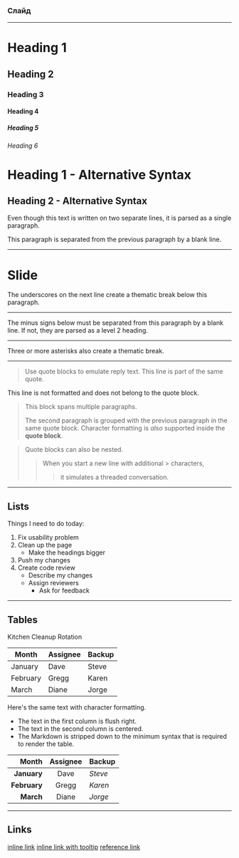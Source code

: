 <SlidePage>

<Container className="py-12 prose">

<div className=" bg-teal-300/5 backdrop-blur-lg ring-2 ring-teal-900/10 px-5  py-10 rounded-2xl">

### Слайд

</div>

</Container>

---

<Container className="py-12 prose">

# Heading 1

## Heading 2

### Heading 3

#### Heading 4

##### Heading 5

###### Heading 6

# Heading 1 - Alternative Syntax

## Heading 2 - Alternative Syntax

Even though this text is written on two separate lines,
it is parsed as a single paragraph.

This paragraph is separated from the previous paragraph
by a blank line.

</Container>

---

<Container className="py-12 prose">

# Slide

The underscores on the next line create a thematic break below this paragraph.

</Container>

---

<Container className="py-12 prose">
The minus signs below must be separated from this paragraph by a blank line.
If not, they are parsed as a level 2 heading.

</Container>

---

<Container className="py-12 prose">Three or more asterisks also create a thematic break.</Container>

---

<Container className="py-12 prose">

> Use quote blocks to emulate reply text.
> This line is part of the same quote.

This line is not formatted and does not belong to the quote block.

> This block spans multiple paragraphs.
>
> The second paragraph is grouped with the previous paragraph in the same quote block.
> Character formatting is _also_ supported inside the **quote block**.

> Quote blocks can also be nested.
>
> > When you start a new line with additional > characters,
> >
> > > it simulates a threaded conversation.

</Container>

---

<Container className="py-12 prose">

## Lists

Things I need to do today:

1. Fix usability problem
2. Clean up the page
   - Make the headings bigger
3. Push my changes
4. Create code review
   - Describe my changes
   - Assign reviewers
     - Ask for feedback

</Container>

---

<Container className="py-12 prose">

## Tables

Kitchen Cleanup Rotation

| Month    | Assignee | Backup |
| -------- | -------- | ------ |
| January  | Dave     | Steve  |
| February | Gregg    | Karen  |
| March    | Diane    | Jorge  |

Here's the same text with character formatting.

- The text in the first column is flush right.
- The text in the second column is centered.
- The Markdown is stripped down to the minimum syntax that is required to render the table.

|        Month | Assignee | Backup  |
| -----------: | :------: | ------- |
|  **January** |   Dave   | _Steve_ |
| **February** |  Gregg   | _Karen_ |
|    **March** |  Diane   | _Jorge_ |

</Container>

---

<Container className="py-12 prose">

## Links

[inline link](https://www.jetbrains.com)
[inline link with tooltip](https://www.jetbrains.com 'JetBrains: Development Tools for Professionals and Teams')
[reference link][1]

[1]: https://www.jetbrains.com

</Container>

</SlidePage>
